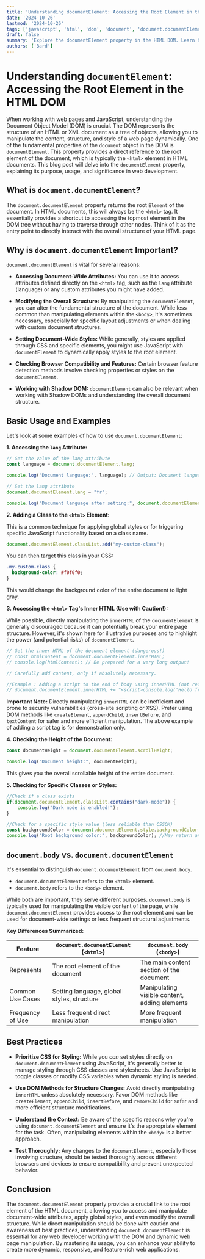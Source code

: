 ```yaml
---
title: 'Understanding documentElement: Accessing the Root Element in the HTML DOM'
date: '2024-10-26'
lastmod: '2024-10-26'
tags: ['javascript', 'html', 'dom', 'document', 'document.documentElement', 'web development', 'frontend', 'programming']
draft: false
summary: 'Explore the documentElement property in the HTML DOM. Learn how to use it to access and manipulate the root <html> element, empowering you to modify the structure and appearance of your web pages with JavaScript.'
authors: ['Bard']
---
```


# Understanding `documentElement`: Accessing the Root Element in the HTML DOM

When working with web pages and JavaScript, understanding the Document Object Model (DOM) is crucial. The DOM represents the structure of an HTML or XML document as a tree of objects, allowing you to manipulate the content, structure, and style of a web page dynamically.  One of the fundamental properties of the `document` object in the DOM is `documentElement`. This property provides a direct reference to the root element of the document, which is typically the `<html>` element in HTML documents. This blog post will delve into the `documentElement` property, explaining its purpose, usage, and significance in web development.

## What is `document.documentElement`?

The `document.documentElement` property returns the root `Element` of the document.  In HTML documents, this will always be the `<html>` tag.  It essentially provides a shortcut to accessing the topmost element in the DOM tree without having to traverse through other nodes.  Think of it as the entry point to directly interact with the overall structure of your HTML page.

## Why is `document.documentElement` Important?

`document.documentElement` is vital for several reasons:

*   **Accessing Document-Wide Attributes:**  You can use it to access attributes defined directly on the `<html>` tag, such as the `lang` attribute (language) or any custom attributes you might have added.

*   **Modifying the Overall Structure:** By manipulating the `documentElement`, you can alter the fundamental structure of the document. While less common than manipulating elements within the `<body>`, it's sometimes necessary, especially for specific layout adjustments or when dealing with custom document structures.

*   **Setting Document-Wide Styles:** While generally, styles are applied through CSS and specific elements, you might use JavaScript with `documentElement` to dynamically apply styles to the root element.

*   **Checking Browser Compatibility and Features:** Certain browser feature detection methods involve checking properties or styles on the `documentElement`.

*   **Working with Shadow DOM:** `documentElement` can also be relevant when working with Shadow DOMs and understanding the overall document structure.

## Basic Usage and Examples

Let's look at some examples of how to use `document.documentElement`:

**1. Accessing the `lang` Attribute:**

```javascript
// Get the value of the lang attribute
const language = document.documentElement.lang;

console.log("Document language:", language); // Output: Document language: en (or whatever language is set)

// Set the lang attribute
document.documentElement.lang = "fr";

console.log("Document language after setting:", document.documentElement.lang); // Output: Document language after setting: fr
```

**2. Adding a Class to the `<html>` Element:**

This is a common technique for applying global styles or for triggering specific JavaScript functionality based on a class name.

```javascript
document.documentElement.classList.add("my-custom-class");
```

You can then target this class in your CSS:

```css
.my-custom-class {
  background-color: #f0f0f0;
}
```

This would change the background color of the entire document to light gray.

**3. Accessing the `<html>` Tag's Inner HTML (Use with Caution!):**

While possible, directly manipulating the `innerHTML` of the `documentElement` is generally discouraged because it can potentially break your entire page structure. However, it's shown here for illustrative purposes and to highlight the power (and potential risks) of `documentElement`.

```javascript
// Get the inner HTML of the document element (dangerous!)
// const htmlContent = document.documentElement.innerHTML;
// console.log(htmlContent); // Be prepared for a very long output!

// Carefully add content, only if absolutely necessary.

//Example : Adding a script to the end of body using innerHTML (not recommended for large changes)
// document.documentElement.innerHTML += "<script>console.log('Hello from dynamically added script!');</script>";
```

**Important Note:** Directly manipulating `innerHTML` can be inefficient and prone to security vulnerabilities (cross-site scripting or XSS).  Prefer using DOM methods like `createElement`, `appendChild`, `insertBefore`, and `textContent` for safer and more efficient manipulation.  The above example of adding a script tag is for demonstration only.

**4. Checking the Height of the Document:**

```javascript
const documentHeight = document.documentElement.scrollHeight;

console.log("Document height:", documentHeight);
```

This gives you the overall scrollable height of the entire document.

**5.  Checking for Specific Classes or Styles:**

```javascript
//Check if a class exists
if(document.documentElement.classList.contains("dark-mode")) {
    console.log("Dark mode is enabled!");
}

//Check for a specific style value (less reliable than CSSOM)
const backgroundColor = document.documentElement.style.backgroundColor;
console.log("Root background color:", backgroundColor); //May return an empty string if not directly set on <html>
```

## `document.body` vs. `document.documentElement`

It's essential to distinguish `document.documentElement` from `document.body`.

*   `document.documentElement` refers to the `<html>` element.
*   `document.body` refers to the `<body>` element.

While both are important, they serve different purposes.  `document.body` is typically used for manipulating the visible content of the page, while `document.documentElement` provides access to the root element and can be used for document-wide settings or less frequent structural adjustments.

**Key Differences Summarized:**

| Feature         | `document.documentElement` (`<html>`) | `document.body` (`<body>`)               |
|-----------------|-----------------------------------------|------------------------------------------|
| Represents      | The root element of the document       | The main content section of the document  |
| Common Use Cases | Setting language, global styles, structure | Manipulating visible content, adding elements |
| Frequency of Use| Less frequent direct manipulation       | More frequent manipulation               |

## Best Practices

*   **Prioritize CSS for Styling:** While you *can* set styles directly on `document.documentElement` using JavaScript, it's generally better to manage styling through CSS classes and stylesheets.  Use JavaScript to toggle classes or modify CSS variables when dynamic styling is needed.

*   **Use DOM Methods for Structure Changes:** Avoid directly manipulating `innerHTML` unless absolutely necessary.  Favor DOM methods like `createElement`, `appendChild`, `insertBefore`, and `removeChild` for safer and more efficient structure modifications.

*   **Understand the Context:** Be aware of the specific reasons why you're using `document.documentElement` and ensure it's the appropriate element for the task.  Often, manipulating elements within the `<body>` is a better approach.

*   **Test Thoroughly:**  Any changes to the `documentElement`, especially those involving structure, should be tested thoroughly across different browsers and devices to ensure compatibility and prevent unexpected behavior.

## Conclusion

The `document.documentElement` property provides a crucial link to the root element of the HTML document, allowing you to access and manipulate document-wide attributes, apply global styles, and even modify the overall structure.  While direct manipulation should be done with caution and awareness of best practices, understanding `document.documentElement` is essential for any web developer working with the DOM and dynamic web page manipulation.  By mastering its usage, you can enhance your ability to create more dynamic, responsive, and feature-rich web applications.